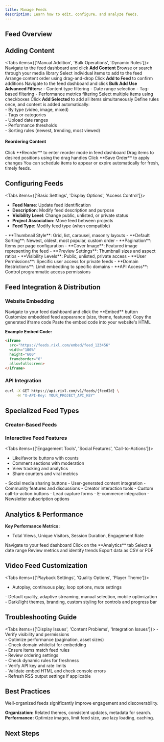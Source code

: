 ```yaml
---
title: Manage Feeds
description: Learn how to edit, configure, and analyze feeds.
---
```



## Feed Overview

<Cards>
  <Card title="Feed Overview" description="View feed settings, performance metrics, and configuration options" />
  <Card title="Content Management" description="Add, remove, and organize feed content with drag-and-drop tools" />
  <Card title="Analytics Dashboard" description="Monitor feed performance, engagement, and usage statistics" />
  <Card title="Integration Tools" description="Access embedding codes, API endpoints, and sharing options" />
</Cards>

## Adding Content

<Tabs items={['Manual Addition', 'Bulk Operations', 'Dynamic Rules']}>
  <Tab value="Manual Addition">
    <Steps>
      <Step>Navigate to the feed dashboard and click **Add Content**</Step>
      <Step>Browse or search through your media library</Step>
      <Step>Select individual items to add to the feed</Step>
      <Step>Arrange content order using drag-and-drop</Step>
      <Step>Click **Add to Feed** to confirm additions</Step>
    </Steps>
  </Tab>
  <Tab value="Bulk Operations">
    <Steps>
      <Step>Navigate to the feed dashboard and click **Bulk Add**</Step>
      <Step>
        **Use Advanced Filters:**
        - Content type filtering
        - Date range selection
        - Tag-based filtering
        - Performance metrics filtering
      </Step>
      <Step>Select multiple items using checkboxes</Step>
      <Step>Click **Add Selected** to add all items simultaneously</Step>
    </Steps>
  </Tab>
  <Tab value="Dynamic Rules">
    Define rules once, and content is added automatically:  
    - By type (video, image, mixed)  
    - Tags or categories  
    - Upload date ranges  
    - Performance thresholds  
    - Sorting rules (newest, trending, most viewed)
  </Tab>
</Tabs>


#### Reordering Content

<Steps>
  <Step>Click **Reorder** to enter reorder mode in feed dashboard</Step>
  <Step>Drag items to desired positions using the drag handles</Step>
  <Step>Click **Save Order** to apply changes</Step>
</Steps>

<Callout type="tip">
You can schedule items to appear or expire automatically for fresh, timely feeds.
</Callout>

## Configuring Feeds

<Tabs items={['Basic Settings', 'Display Options', 'Access Control']}>
  <Tab value="Basic Settings">
  - **Feed Name**: Update feed identification  
  - **Description**: Modify feed description and purpose  
  - **Visibility Level**: Change public, unlisted, or private status  
  - **Project Association**: Move feed between projects  
  - **Feed Type**: Modify feed type (when compatible)  
  </Tab>
  <Tab value="Display Options">
  - **Thumbnail Style**: Grid, list, carousel, masonry layouts  
  - **Default Sorting**: Newest, oldest, most popular, custom order  
  - **Pagination**: Items per page configuration  
  - **Cover Image**: Featured image representing the feed  
  - **Preview Settings**: Thumbnail sizes and aspect ratios  
  </Tab>
  <Tab value="Access Control">
  - **Visibility Levels**: Public, unlisted, private access  
  - **User Permissions**: Specific user access for private feeds  
  - **Domain Restrictions**: Limit embedding to specific domains  
  - **API Access**: Control programmatic access permissions  
  </Tab>
</Tabs>

## Feed Integration & Distribution

### Website Embedding

<Steps>
  <Step>Navigate to your feed dashboard and click the **Embed** button</Step>
  <Step>Customize embedded feed appearance (size, theme, features)</Step>
  <Step>Copy the generated iframe code</Step>
  <Step>Paste the embed code into your website's HTML</Step>
</Steps>

**Example Embed Code:**
```html
<iframe 
  src="https://feeds.rixl.com/embed/feed_123456" 
  width="100%" 
  height="600" 
  frameborder="0"
  allowfullscreen>
</iframe>
```

### API Integration

```bash
curl -X GET https://api.rixl.com/v1/feeds/{feedId} \
     -H "X-API-Key: YOUR_PROJECT_API_KEY"
```

## Specialized Feed Types

### Creator-Based Feeds

<Cards>
  <Card title="Single Creator" description="Showcase content from one specific creator" />
  <Card title="Multi-Creator" description="Combine content from multiple selected creators" />
  <Card title="Creator Collections" description="Organize creators into themed collections" />
</Cards>

### Interactive Feed Features

<Tabs items={['Engagement Tools', 'Social Features', 'Call-to-Actions']}>
  <Tab value="Engagement Tools">
  - Like/favorite buttons with counts  
  - Comment sections with moderation  
  - View tracking and analytics  
  - Share counters and viral metrics  
  </Tab>
  <Tab value="Social Features">
  - Social media sharing buttons  
  - User-generated content integration  
  - Community features and discussions  
  - Creator interaction tools  
  </Tab>
  <Tab value="Call-to-Actions">
  - Custom call-to-action buttons  
  - Lead capture forms  
  - E-commerce integration  
  - Newsletter subscription options  
  </Tab>
</Tabs>

## Analytics & Performance

<Cards>
  <Card title="Engagement Metrics" description="Views, clicks, time spent, and interaction rates" />
  <Card title="Audience Insights" description="Geographic data, device types, and referral sources" />
  <Card title="Content Performance" description="Individual item performance and trending analysis" />
  <Card title="Real-time Data" description="Live feed performance and usage statistics" />
</Cards>

**Key Performance Metrics:**
- Total Views, Unique Visitors, Session Duration, Engagement Rate

<Steps>
  <Step>Navigate to your feed dashboard</Step>
  <Step>Click on the **Analytics** tab</Step>
  <Step>Select a date range</Step>
  <Step>Review metrics and identify trends</Step>
  <Step>Export data as CSV or PDF</Step>
</Steps>

## Video Feed Customization

<Tabs items={['Playback Settings', 'Quality Options', 'Player Theme']}>
  <Tab value="Playback Settings">
  - Autoplay, continuous play, loop options, mute settings  
  </Tab>
  <Tab value="Quality Options">
  - Default quality, adaptive streaming, manual selection, mobile optimization  
  </Tab>
  <Tab value="Player Theme">
  - Dark/light themes, branding, custom styling for controls and progress bar  
  </Tab>
</Tabs>

## Troubleshooting Guide

<Tabs items={['Display Issues', 'Content Problems', 'Integration Issues']}>
  <Tab value="Display Issues">
    - Verify visibility and permissions  
    - Optimize performance (pagination, asset sizes)  
    - Check domain whitelist for embedding  
  </Tab>
  <Tab value="Content Problems">
    - Ensure items match feed rules  
    - Review ordering settings  
    - Check dynamic rules for freshness  
  </Tab>
  <Tab value="Integration Issues">
    - Verify API key and rate limits  
    - Validate embed HTML and check console errors  
    - Refresh RSS output settings if applicable  
  </Tab>
</Tabs>

## Best Practices

<Callout type="tip">
Well-organized feeds significantly improve engagement and discoverability.
</Callout>

**Organization:** Related themes, consistent updates, metadata for search.  
**Performance:** Optimize images, limit feed size, use lazy loading, caching.  

## Next Steps

<Cards>
  <Card 
    title="Feed API Integration" 
    description="Implement custom feed integrations and advanced API usage"
    href="/docs/platform/api-reference/feeds"
  />
</Cards>






